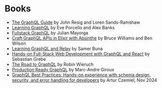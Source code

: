 # Books

- [The GraphQL Guide](https://graphql.guide) by John Resig and Loren
  Sands-Ramshaw
- [Learning GraphQL](https://www.amazon.com/Learning-GraphQL-Declarative-Fetching-Modern/dp/1492030716/)
  by Eve Porcello and Alex Banks
- [Fullstack GraphQL](https://www.graphql.college/fullstack-graphql) by Julian
  Mayorga
- [Craft GraphQL APIs in Elixir with Absinthe](https://pragprog.com/book/wwgraphql/craft-graphql-apis-in-elixir-with-absinthe)
  by Bruce Williams and Ben Wilson
- [Learning GraphQL and Relay](https://www.packtpub.com/web-development/learning-graphql-and-relay)
  by Samer Buna
- [Hands-on Full-Stack Web Development with GraphQL and React](https://www.packtpub.com/web-development/hands-full-stack-web-development-graphql-and-react)
  by Sebastian Grebe
- [The Road to GraphQL](https://www.robinwieruch.de/the-road-to-graphql-book/)
  by Robin Wieruch
- [Production Ready GraphQL](https://book.productionreadygraphql.com/) by
  Marc-Andre Giroux
- [GraphQL Best Practices: Hands-on experience with schema design, security, and error handling for developers](https://www.amazon.com/dp/B0D9H7MJQV)
  by Artur Czemiel, Nov 2024
